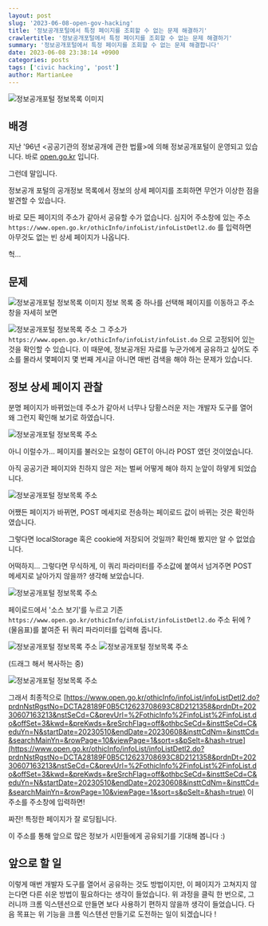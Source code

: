 ```yaml
---
layout: post
slug: '2023-06-08-open-gov-hacking'
title: '정보공개포털에서 특정 페이지를 조회할 수 없는 문제 해결하기'
crawlertitle: '정보공개포털에서 특정 페이지를 조회할 수 없는 문제 해결하기'
summary: '정보공개포털에서 특정 페이지를 조회할 수 없는 문제 해결합니다'
date: 2023-06-08 23:38:14 +0900
categories: posts
tags: ['civic hacking', 'post']
author: MartianLee
---
```


![정보공개포털 정보목록 이미지](../images/2023-06-08-open-gov-hacking/share-page1.png)

## 배경

지난 '96년 \<공공기관의 정보공개에 관한 법률\>에 의해 정보공개포털이 운영되고 있습니다.
바로 [open.go.kr](https://open.go.kr) 입니다.

그런데 말입니다.

정보공개 포털의 공개정보 목록에서 정보의 상세 페이지를 조회하면 무언가 이상한 점을 발견할 수 있습니다.

바로 모든 페이지의 주소가 같아서 공유할 수가 없습니다. 심지어 주소창에 있는 주소 `https://www.open.go.kr/othicInfo/infoList/infoListDetl2.do` 를 입력하면 아무것도 없는 빈 상세 페이지가 나옵니다.

헉...

## 문제

![정보공개포털 정보목록 이미지](../images/2023-06-08-open-gov-hacking/share-page2.png)
정보 목록 중 하나를 선택해 페이지를 이동하고 주소창을 자세히 보면

![정보공개포털 정보목록 주소](../images/2023-06-08-open-gov-hacking/share-page3.png) 그
주소가 `https://www.open.go.kr/othicInfo/infoList/infoList.do` 으로 고정되어 있는 것을
확인할 수 있습니다. 이 때문에, 정보공개된 자료를 누군가에게 공유하고 싶어도 주소를 몰라서 몇페이지 몇 번째 게시글 아니면 매번 검색을 해야 하는 문제가 있습니다.

## 정보 상세 페이지 관찰

분명 페이지가 바뀌었는데 주소가 같아서 너무나 당황스러운 저는 개발자 도구를 열어 왜 그런지 확인해 보기로 하였습니다.

![정보공개포털 정보목록 주소](../images/2023-06-08-open-gov-hacking/share-page9.png)

아니 이럴수가... 페이지를 불러오는 요청이 GET이 아니라 POST 였던 것이었습니다.

아직 공공기관 페이지와 친하지 않은 저는 벌써 어떻게 해야 하지 눈앞이 하얗게 되었습니다.

![정보공개포털 정보목록 주소](../images/2023-06-08-open-gov-hacking/share-page4.png)

어쨌든 페이지가 바뀌면, POST 메세지로 전송하는 페이로드 값이 바뀌는 것은 확인하였습니다.

그렇다면 localStorage 혹은 cookie에 저장되어 것일까? 확인해 봤지만 알 수 없었습니다.

어떡하지... 그렇다면 무식하게, 이 쿼리 파라미터를 주소값에 붙여서 넘겨주면 POST 메세지로 날아가지 않을까? 생각해 보았습니다.

![정보공개포털 정보목록 주소](../images/2023-06-08-open-gov-hacking/share-page5.png)

페이로드에서 '소스 보기'를 누르고 기존 `https://www.open.go.kr/othicInfo/infoList/infoListDetl2.do` 주소 뒤에 ? (물음표)를 붙여준 뒤 쿼리 파라미터를 입력해 줍니다.

![정보공개포털 정보목록 주소](../images/2023-06-08-open-gov-hacking/share-page6.png)
![정보공개포털 정보목록 주소](../images/2023-06-08-open-gov-hacking/share-page7.png)

(드래그 해서 복사하는 중)

![정보공개포털 정보목록 주소](../images/2023-06-08-open-gov-hacking/share-page8.png)

그래서 최종적으로 [https://www.open.go.kr/othicInfo/infoList/infoListDetl2.do?prdnNstRgstNo=DCTA28189F0B5C12623708693C8D2121358&prdnDt=20230607163213&nstSeCd=C&prevUrl=%2FothicInfo%2FinfoList%2FinfoList.do&offSet=3&kwd=&preKwds=&reSrchFlag=off&othbcSeCd=&insttSeCd=C&eduYn=N&startDate=20230510&endDate=20230608&insttCdNm=&insttCd=&searchMainYn=&rowPage=10&viewPage=1&sort=s&pSelt=&hash=true](https://www.open.go.kr/othicInfo/infoList/infoListDetl2.do?prdnNstRgstNo=DCTA28189F0B5C12623708693C8D2121358&prdnDt=20230607163213&nstSeCd=C&prevUrl=%2FothicInfo%2FinfoList%2FinfoList.do&offSet=3&kwd=&preKwds=&reSrchFlag=off&othbcSeCd=&insttSeCd=C&eduYn=N&startDate=20230510&endDate=20230608&insttCdNm=&insttCd=&searchMainYn=&rowPage=10&viewPage=1&sort=s&pSelt=&hash=true) 이 주소를 주소창에 입력하면!

짜잔! 특정한 페이지가 잘 로딩됩니다.

이 주소를 통해 앞으로 많은 정보가 시민들에게 공유되기를 기대해 봅니다 :)

## 앞으로 할 일

이렇게 매번 개발자 도구를 열어서 공유하는 것도 방법이지만, 이 페이지가 고쳐지지 않는다면 다른 쉬운 방법이 필요하다는 생각이 들었습니다.
위 과정을 클릭 한 번으로, 그러니까 크롬 익스텐션으로 만들면 보다 사용하기 편하지 않을까 생각이 들었습니다.
다음 목표는 위 기능을 크롬 익스텐션 만들기로 도전하는 일이 되겠습니다 !

